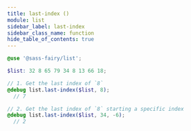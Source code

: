 ```yaml
---
title: last-index ()
module: list
sidebar_label: last-index
sidebar_class_name: function
hide_table_of_contents: true
---
```


<FieldDetails />

```scss
@use '@sass-fairy/list';

$list: 32 8 65 79 34 8 13 66 18;

// 1. Get the last index of `8`
@debug list.last-index($list, 8);
  // 7

// 2. Get the last index of `8` starting a specific index
@debug list.last-index($list, 34, -6);
  // 2
```
